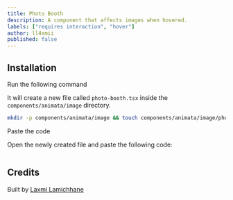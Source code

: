 ```yaml
---
title: Photo Booth
description: A component that affects images when hovered.
labels: ["requires interaction", "hover"]
author: ll4xmii
published: false
---
```


<ComponentPreview name="image-photo-booth--docs" />

## Installation

<Steps>
<Step>Run the following command</Step>

It will create a new file called `photo-booth.tsx` inside the `components/animata/image` directory.

```bash
mkdir -p components/animata/image && touch components/animata/image/photo-booth.tsx
```

<Step>Paste the code</Step>

Open the newly created file and paste the following code:

```jsx file=<rootDir>/animata/image/photo-booth.tsx

```

</Steps>

## Credits

Built by [Laxmi Lamichhane](https://github.com/llaxmi)

